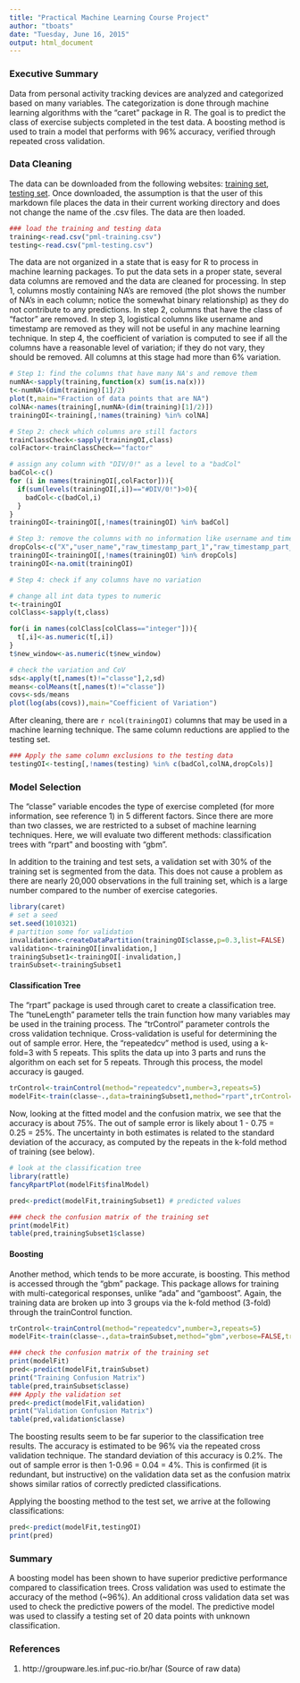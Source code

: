 ```yaml
---
title: "Practical Machine Learning Course Project"
author: "tboats"
date: "Tuesday, June 16, 2015"
output: html_document
---
```


### Executive Summary
Data from personal activity tracking devices are analyzed and categorized based on many variables. The categorization is done through machine learning algorithms with the "caret" package in R. The goal is to predict the class of exercise subjects completed in the test data. A boosting method is used to train a model that performs with 96% accuracy, verified through repeated cross validation.

### Data Cleaning
The data can be downloaded from the following websites: [training set](https://d396qusza40orc.cloudfront.net/predmachlearn/pml-training.csv), [testing set](https://d396qusza40orc.cloudfront.net/predmachlearn/pml-testing.csv).  Once downloaded, the assumption is that the user of this markdown file places the data in their current working directory and does not change the name of the .csv files. The data are then loaded.


```r
### load the training and testing data
training<-read.csv("pml-training.csv")
testing<-read.csv("pml-testing.csv")
```

The data are not organized in a state that is easy for R to process in machine learning packages. To put the data sets in a proper state, several data columns are removed and the data are cleaned for processing. In step 1, columns mostly containing NA's are removed (the plot shows the number of NA's in each column; notice the somewhat binary relationship) as they do not contribute to any predictions.  In step 2, columns that have the class of "factor" are removed.  In step 3, logistical columns like username and timestamp are removed as they will not be useful in any machine learning technique.  In step 4, the coefficient of variation is computed to see if all the columns have a reasonable level of variation; if they do not vary, they should be removed.  All columns at this stage had more than 6% variation.

```r
# Step 1: find the columns that have many NA's and remove them
numNA<-sapply(training,function(x) sum(is.na(x)))
t<-numNA>(dim(training)[1]/2)
plot(t,main="Fraction of data points that are NA")
colNA<-names(training[,numNA>(dim(training)[1]/2)])
trainingOI<-training[,!names(training) %in% colNA]

# Step 2: check which columns are still factors
trainClassCheck<-sapply(trainingOI,class)
colFactor<-trainClassCheck=="factor"

# assign any column with "DIV/0!" as a level to a "badCol"
badCol<-c()
for (i in names(trainingOI[,colFactor])){
  if(sum(levels(trainingOI[,i])=="#DIV/0!")>0){
    badCol<-c(badCol,i)
  }
}
trainingOI<-trainingOI[,!names(trainingOI) %in% badCol]

# Step 3: remove the columns with no information like username and time
dropCols<-c("X","user_name","raw_timestamp_part_1","raw_timestamp_part_2","cvtd_timestamp","num_window")
trainingOI<-trainingOI[,!names(trainingOI) %in% dropCols]
trainingOI<-na.omit(trainingOI)

# Step 4: check if any columns have no variation

# change all int data types to numeric
t<-trainingOI
colClass<-sapply(t,class)

for(i in names(colClass[colClass=="integer"])){
  t[,i]<-as.numeric(t[,i])
}
t$new_window<-as.numeric(t$new_window)

# check the variation and CoV
sds<-apply(t[,names(t)!="classe"],2,sd)
means<-colMeans(t[,names(t)!="classe"])
covs<-sds/means
plot(log(abs(covs)),main="Coefficient of Variation")
```

After cleaning, there are `r ncol(trainingOI)` columns that may be used in a machine learning technique.  The same column reductions are applied to the testing set.

```r
### Apply the same column exclusions to the testing data
testingOI<-testing[,!names(testing) %in% c(badCol,colNA,dropCols)]
```


### Model Selection
The "classe" variable encodes the type of exercise completed (for more information, see reference 1) in 5 different factors.  Since there are more than two classes, we are restricted to a subset of machine learning techniques.  Here, we will evaluate two different methods: classification trees with "rpart" and boosting with "gbm".

In addition to the training and test sets, a validation set with 30% of the training set is segmented from the data.  This does not cause a problem as there are nearly 20,000 observations in the full training set, which is a large number compared to the number of exercise categories.

```r
library(caret)
# set a seed
set.seed(1010321)
# partition some for validation
invalidation<-createDataPartition(trainingOI$classe,p=0.3,list=FALSE)
validation<-trainingOI[invalidation,]
trainingSubset1<-trainingOI[-invalidation,]
trainSubset<-trainingSubset1
```

#### Classification Tree
The "rpart" package is used through caret to create a classification tree.  The "tuneLength" parameter tells the train function how many variables may be used in the training process.  The "trControl" parameter controls the cross validation technique. Cross-validation is useful for determining the out of sample error.  Here, the "repeatedcv" method is used, using a k-fold=3 with 5 repeats.  This splits the data up into 3 parts and runs the algorithm on each set for 5 repeats.  Through this process, the model accuracy is gauged.

```r
trControl<-trainControl(method="repeatedcv",number=3,repeats=5)
modelFit<-train(classe~.,data=trainingSubset1,method="rpart",trControl=trControl,tuneLength=16)
```

Now, looking at the fitted model and the confusion matrix, we see that the accuracy is about 75%.  The out of sample error is likely about 1 - 0.75 = 0.25 = 25%.  The uncertainty in both estimates is related to the standard deviation of the accuracy, as computed by the repeats in the k-fold method of training (see below).

```r
# look at the classification tree
library(rattle)
fancyRpartPlot(modelFit$finalModel)
```

```r
pred<-predict(modelFit,trainingSubset1) # predicted values
```
```r
### check the confusion matrix of the training set
print(modelFit)
table(pred,trainingSubset1$classe)
```

#### Boosting
Another method, which tends to be more accurate, is boosting.  This method is accessed through the "gbm" package.  This package allows for training with multi-categorical responses, unlike "ada" and "gamboost".  Again, the training data are broken up into 3 groups via the k-fold method (3-fold) through the trainControl function.

```r
trControl<-trainControl(method="repeatedcv",number=3,repeats=5)
modelFit<-train(classe~.,data=trainSubset,method="gbm",verbose=FALSE,trControl=trControl)
```

```r
### check the confusion matrix of the training set
print(modelFit)
pred<-predict(modelFit,trainSubset)
print("Training Confusion Matrix")
table(pred,trainSubset$classe)
### Apply the validation set
pred<-predict(modelFit,validation)
print("Validation Confusion Matrix")
table(pred,validation$classe)
```

The boosting results seem to be far superior to the classification tree results.  The accuracy is estimated to be 96% via the repeated cross validation technique. The standard deviation of this accuracy is 0.2%.  The out of sample error is then 1-0.96 = 0.04 = 4%.  This is confirmed (it is redundant, but instructive) on the validation data set as the confusion matrix shows similar ratios of correctly predicted classifications.

Applying the boosting method to the test set, we arrive at the following classifications:

```r
pred<-predict(modelFit,testingOI)
print(pred)
```

### Summary
A boosting model has been shown to have superior predictive performance compared to classification trees. Cross validation was used to estimate the accuracy of the method (~96%).  An additional cross validation data set was used to check the predictive powers of the model.  The predictive model was used to classify a testing set of 20 data points with unknown classification.

### References
1. http://groupware.les.inf.puc-rio.br/har (Source of raw data)
